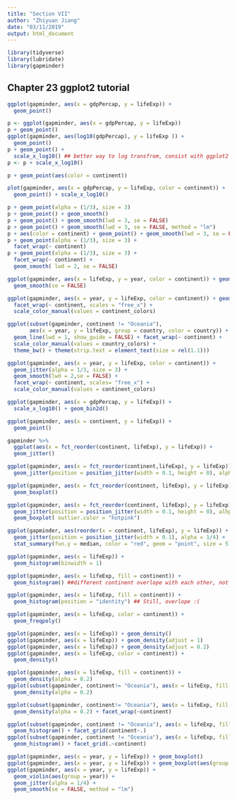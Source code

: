 ```yaml
---
title: "Section VII"
author: "Zhiyuan Jiang"
date: "03/11/2019"
output: html_document
---
```


```r
library(tidyverse)
library(lubridate)
library(gapminder)
```

## Chapter 23 ggplot2 tutorial
```r
ggplot(gapminder, aes(x = gdpPercap, y = lifeExp)) +
  geom_point()

p <- ggplot(gapminder, aes(x = gdpPercap, y = lifeExp))
p + geom_point()
ggplot(gapminder, aes(log10(gdpPercap), y = lifeExp )) + 
  geom_point()
p + geom_point() +
  scale_x_log10() ## better way to log transfrom, consist with ggplot2 syntax
p <- p + scale_x_log10()

p + geom_point(aes(color = continent))

plot(gapminder, aes(x = gdpPercap, y = lifeExp, color = continent)) +
  geom_point() + scale_x_log10()

p + geom_point(alpha = (1/3), size = 3)
p + geom_point() + geom_smooth()
p + geom_point() + geom_smooth(lwd = 3, se = FALSE)
p + geom_point() + geom_smooth(lwd = 3, se = FALSE, method = "lm")
p + aes(color = continent) + geom_point() + geom_smooth(lwd = 3, se = FALSE)
p + geom_point(alpha = (1/3), size = 3) + 
  facet_wrap(~ continent)
p + geom_point(alpha = (1/3), size = 3) + 
  facet_wrap(~ continent) + 
  geom_smooth( lwd = 2, se = FALSE)

ggplot(gapminder, aes(x = lifeExp, y = year, color = continent)) + geom_jitter(alpha = 1/3, size = 3) +
  geom_smooth(se = FALSE)

ggplot(gapminder, aes(x = year, y = lifeExp, color = continent)) + geom_jitter(alpha = 1/3, sie = 3) + 
  facet_wrap(~ continent, scales = "free_x") +
  scale_color_manual(values = continent_colors)

ggplot(subset(gapminder, continent != "Oceania"),
       aes(x = year, y = lifeExp, group = country, color = country)) +
  geom_line(lwd = 1, show_guide = FALSE) + facet_wrap(~ continent) +
  scale_color_manual(values = country_colors) +
  theme_bw() + theme(strip.text = element_text(size = rel(1.1)))

ggplot(gapminder, aes(x = year, y = lifeExp, color = continent)) + 
  geom_jitter(alpha = 1/3, size = 3) +
  geom_smooth(lwd = 2,se = FALSE) + 
  facet_wrap(~ continent, scales= "free_x") +
  scale_color_manual(values = continent_colors)

ggplot(gapminder, aes(x = gdpPercap, y = lifeExp)) +
  scale_x_log10() + geom_bin2d()
```

```r
ggplot(gapminder, aes(x = continent, y = lifeExp)) +
  geom_point()

gapminder %>% 
  ggplot(aes(x = fct_reorder(continent, lifeExp), y = lifeExp)) + 
  geom_jitter()

ggplot(gapminder, aes(x = fct_reorder(continent,lifeExp), y = lifeExp)) +
  geom_jitter(position = position_jitter(width = 0.1, height = 0), alpha = 1/4)

ggplot(gapminder, aes(x = fct_reorder(continent, lifeExp), y = lifeExp) ) +
  geom_boxplot()

ggplot(gapminder, aes(x = fct_reorder(continent, lifeExp), y = lifeExp)) +
  geom_jitter(position = position_jitter(width = 0.1, height = 0), alhpa = 1/4) +
  geom_boxplot( outlier.color = "hotpink")

ggplot(gapminder, aes(reorder(x = continent, lifeExp), y = lifeExp)) +
  geom_jitter(position = position_jitter(width = 0.1), alpha = 1/4) +
  stat_summary(fun.y = median, color = "red", geom = "point", size = 5)

```

```r
ggplot(gapminder, aes(x = lifeExp)) +
  geom_histogram(binwidth = 1)

ggplot(gapminder, aes(x = lifeExp, fill = continent)) +
  geom_histogram() ##different continent overlope with each other, not a good plot

ggplot(gapminder, aes(x = lifeExp, fill = continent)) +
  geom_histogram(position = "identity") ## Still, overlope :(

ggplot(gapminder, aes(x = lifeExp, color = continent)) +
  geom_freqpoly()

ggplot(gapminder, aes(x = lifeExp)) + geom_density()
ggplot(gapminder, aes(x = lifeExp)) + geom_density(adjust = 1)
ggplot(gapminder, aes(x = lifeExp)) + geom_density(adjust = 0.2)
ggplot(gapminder, aes(x = lifeExp, color = continent)) +
  geom_density()

ggplot(gapminder, aes(x = lifeExp, fill = continent)) +
  geom_density(alpha = 0.2)
ggplot(subset(gapminder, continent!= "Oceania"), aes(x = lifeExp, fill = continent)) +
  geom_density(alpha = 0.2)

ggplot(subset(gapminder, continent!= "Oceania"), aes(x = lifeExp, fill = continent)) +
  geom_density(alpha = 0.2) + facet_wrap(~continent)

ggplot(subset(gapminder, continent != "Oceania"), aes(x = lifeExp, fill = continent)) + 
  geom_histogram() + facet_grid(continent~.)
ggplot(subset(gapminder, continent != "Oceania"), aes(x = lifeExp, fill = continent)) + 
  geom_histogram() + facet_grid(.~continent)

ggplot(gapminder, aes(x = year, y = lifeExp)) + geom_boxplot()
ggplot(gapminder, aes(x = year, y = lifeExp)) + geom_boxplot(aes(group = year))
ggplot(gapminder, aes(x = year, y = lifeExp)) +
  geom_violin(aes(group = year)) +
  geom_jitter(alpha = 1/4) +
  geom_smooth(se = FALSE, method = "lm")
```